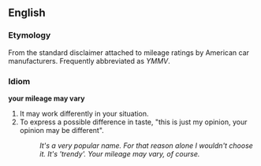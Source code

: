 ==English==
===Etymology===
From the standard disclaimer attached to mileage ratings by American car manufacturers. Frequently abbreviated as ''YMMV''.
===Idiom===
'''your mileage may vary'''
#It may work differently in your situation.
#To express a possible difference in taste, "this is just my opinion, your opinion may be different". 
#:''It's a very popular name. For that reason alone I wouldn't choose it.  It's 'trendy'.  Your mileage may vary, of course.''
